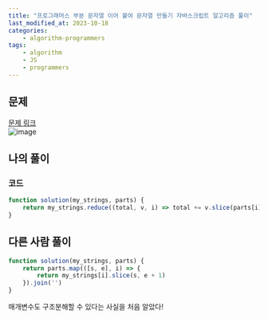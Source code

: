 ```yaml
---
title: "프로그래머스 부분 문자열 이어 붙여 문자열 만들기 자바스크립트 알고리즘 풀이"
last_modified_at: 2023-10-18
categories:
    - algorithm-programmers
tags:
    - algorithm
    - JS
    - programmers
---
```


## 문제
[문제 링크](https://school.programmers.co.kr/learn/courses/30/lessons/181911)  
![image](https://github.com/makepin2r/TIL/assets/39889583/9262bbf1-b3b1-443a-9c70-5548c9aa8c97)

## 나의 풀이
### 코드
```javascript
function solution(my_strings, parts) {
    return my_strings.reduce((total, v, i) => total += v.slice(parts[i][0], parts[i][1] + 1), "");
}
```

## 다른 사람 풀이
```javascript
function solution(my_strings, parts) {
    return parts.map(([s, e], i) => {
        return my_strings[i].slice(s, e + 1)
    }).join('')
}
```
매개변수도 구조분해할 수 있다는 사실을 처음 알았다!